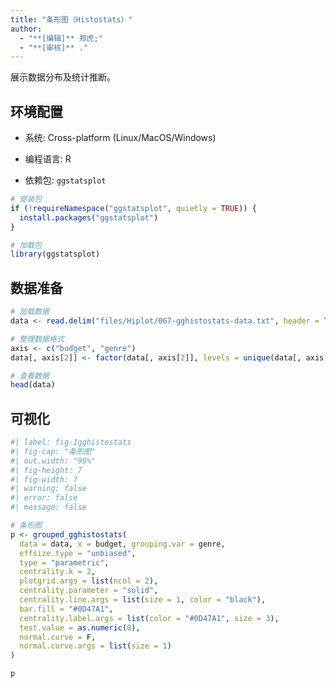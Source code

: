 ```yaml
---
title: "条形图（Histostats）"
author:
  - "**[编辑]** 郑虎;"
  - "**[审核]** ."
---
```


展示数据分布及统计推断。

## 环境配置

-   系统: Cross-platform (Linux/MacOS/Windows)

-   编程语言: R

-   依赖包: `ggstatsplot`

```r
# 安装包
if (!requireNamespace("ggstatsplot", quietly = TRUE)) {
  install.packages("ggstatsplot")
}

# 加载包
library(ggstatsplot)
```

## 数据准备

```r
# 加载数据
data <- read.delim("files/Hiplot/067-gghistostats-data.txt", header = T)

# 整理数据格式
axis <- c("budget", "genre")
data[, axis[2]] <- factor(data[, axis[2]], levels = unique(data[, axis[2]]))

# 查看数据
head(data)
```

## 可视化

```r
#| label: fig-1gghistostats
#| fig-cap: "条形图"
#| out.width: "95%"
#| fig-height: 7
#| fig-width: 7
#| warning: false
#| error: false
#| message: false

# 条形图
p <- grouped_gghistostats(
  data = data, x = budget, grouping.var = genre,
  effsize.type = "unbiased",
  type = "parametric",
  centrality.k = 2,
  plotgrid.args = list(ncol = 2),
  centrality.parameter = "solid",
  centrality.line.args = list(size = 1, color = "black"),
  bar.fill = "#0D47A1", 
  centrality.label.args = list(color = "#0D47A1", size = 3),
  test.value = as.numeric(0),
  normal.curve = F,
  normal.curve.args = list(size = 1)
)

p
```



